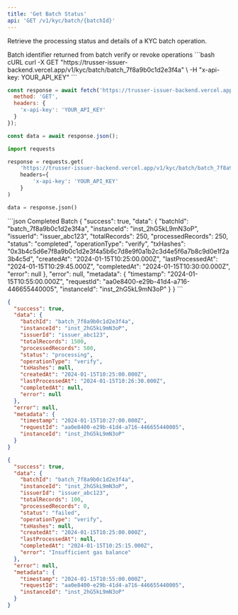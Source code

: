 ```yaml
---
title: 'Get Batch Status'
api: 'GET /v1/kyc/batch/{batchId}'
---
```


Retrieve the processing status and details of a KYC batch operation.

<ParamField path="batchId" type="string" required>
  Batch identifier returned from batch verify or revoke operations
</ParamField>

<RequestExample>
```bash cURL
curl -X GET "https://trusser-issuer-backend.vercel.app/v1/kyc/batch/batch_7f8a9b0c1d2e3f4a" \
  -H "x-api-key: YOUR_API_KEY"
```

```javascript JavaScript
const response = await fetch('https://trusser-issuer-backend.vercel.app/v1/kyc/batch/batch_7f8a9b0c1d2e3f4a', {
  method: 'GET',
  headers: {
    'x-api-key': 'YOUR_API_KEY'
  }
});

const data = await response.json();
```

```python Python
import requests

response = requests.get(
    'https://trusser-issuer-backend.vercel.app/v1/kyc/batch/batch_7f8a9b0c1d2e3f4a',
    headers={
        'x-api-key': 'YOUR_API_KEY'
    }
)

data = response.json()
```
</RequestExample>

<ResponseExample>
```json Completed Batch
{
  "success": true,
  "data": {
    "batchId": "batch_7f8a9b0c1d2e3f4a",
    "instanceId": "inst_2hG5kL9mN3oP",
    "issuerId": "issuer_abc123",
    "totalRecords": 250,
    "processedRecords": 250,
    "status": "completed",
    "operationType": "verify",
    "txHashes": "0x3b4c5d6e7f8a9b0c1d2e3f4a5b6c7d8e9f0a1b2c3d4e5f6a7b8c9d0e1f2a3b4c5d",
    "createdAt": "2024-01-15T10:25:00.000Z",
    "lastProcessedAt": "2024-01-15T10:29:45.000Z",
    "completedAt": "2024-01-15T10:30:00.000Z",
    "error": null
  },
  "error": null,
  "metadata": {
    "timestamp": "2024-01-15T10:55:00.000Z",
    "requestId": "aa0e8400-e29b-41d4-a716-446655440005",
    "instanceId": "inst_2hG5kL9mN3oP"
  }
}
```

```json Processing Batch
{
  "success": true,
  "data": {
    "batchId": "batch_7f8a9b0c1d2e3f4a",
    "instanceId": "inst_2hG5kL9mN3oP",
    "issuerId": "issuer_abc123",
    "totalRecords": 1500,
    "processedRecords": 500,
    "status": "processing",
    "operationType": "verify",
    "txHashes": null,
    "createdAt": "2024-01-15T10:25:00.000Z",
    "lastProcessedAt": "2024-01-15T10:26:30.000Z",
    "completedAt": null,
    "error": null
  },
  "error": null,
  "metadata": {
    "timestamp": "2024-01-15T10:27:00.000Z",
    "requestId": "aa0e8400-e29b-41d4-a716-446655440005",
    "instanceId": "inst_2hG5kL9mN3oP"
  }
}
```

```json Failed Batch
{
  "success": true,
  "data": {
    "batchId": "batch_7f8a9b0c1d2e3f4a",
    "instanceId": "inst_2hG5kL9mN3oP",
    "issuerId": "issuer_abc123",
    "totalRecords": 100,
    "processedRecords": 0,
    "status": "failed",
    "operationType": "verify",
    "txHashes": null,
    "createdAt": "2024-01-15T10:25:00.000Z",
    "lastProcessedAt": null,
    "completedAt": "2024-01-15T10:25:15.000Z",
    "error": "Insufficient gas balance"
  },
  "error": null,
  "metadata": {
    "timestamp": "2024-01-15T10:55:00.000Z",
    "requestId": "aa0e8400-e29b-41d4-a716-446655440005",
    "instanceId": "inst_2hG5kL9mN3oP"
  }
}
```
</ResponseExample>